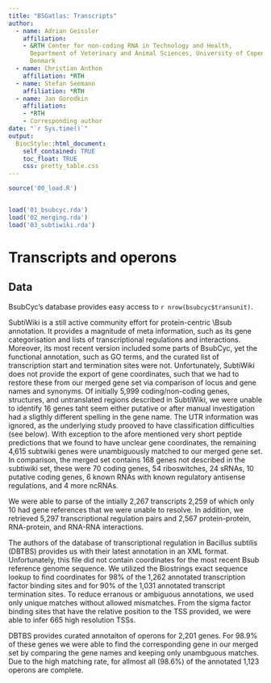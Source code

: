```yaml
--- 
title: "BSGatlas: Transcripts"
author:
  - name: Adrian Geissler
    affiliation:
    - &RTH Center for non-coding RNA in Technology and Health,
      Department of Veterinary and Animal Sciences, University of Copenhagen,
      Denmark
  - name: Christian Anthon
    affiliation: *RTH
  - name: Stefan Seemann
    affiliation: *RTH
  - name: Jan Gorodkin
    affiliation:
    - *RTH
    - Corresponding author
date: "`r Sys.time()`"
output:
  BiocStyle::html_document:
    self_contained: TRUE
    toc_float: TRUE
    css: pretty_table.css
---
```



```r
source('00_load.R')


load('01_bsubcyc.rda')
load('02_merging.rda')
load('03_subtiwiki.rda')
```


# Transcripts and operons

## Data 

BsubCyc's database provides easy access to
`r nrow(bsubcyc$transunit)`.

SubtiWiki is a still active community effort for protein-centric \\Bsub annotation.
It provides a
magnitude of meta information, such as its gene categorisation and lists of
transcriptional regulations and interactions.
Moreover, its most recent version included some parts of BsubCyc, yet
the functional annotation, such as GO terms,
and the curated list of transcription start and termination sites
were not.
Unfortunately, SubtiWiki does not provide the export of gene coordinates,
such that we had to restore these from our merged gene set via
comparison of locus and gene names and synonyms.
Of initially 5,999 coding/non-coding genes, structures, and
untranslated regions described in SubtiWiki, we were unable to
identify 16 genes taht seem either putative or after manual investigation
had a sligthly different spelling in the gene name.
The UTR information was ignored, as the underlying study prooved to have
classification difficulties (see below).
With exception to the afore mentioned very short peptide predictions that
we found to have unclear gene coordinates, the remaining 4,615 subtwiki genes
were unambiguously matched to our merged gene set.
In comparison, the merged set contains 168 genes not described in the subtiwiki set,
these were 70 coding genes, 54 riboswitches, 24 sRNAs, 10 putative coding
genes, 6 known RNAs with known regulatory antisense regulations, and
4 more ncRNAs.


We were able to parse of the intially 2,267 transcripts 2,259 of which only 10
had gene references that we were unable to resolve.
In addition, we retrieved
5,297 transcriptional regulation pairs and
2,567 protein-protein, RNA-protein, and RNA-RNA interactions.

The authors of the 
database of transcriptional regulation in Bacillus subtilis (DBTBS)
provides us with their latest annotation in an XML format.
Unfortunately, this file did not contain coordinates for the
most recent Bsub reference genome sequence.
We utilized the Biostrings exact sequence lookup to
find coordinates for 98% of the 1,262 annotated
transcription factor binding sites and 
for 90% of the 1,031 annotated transcript termination sites.
To reduce erranous or ambiguous annotations, we used only unique matches without
allowed mismatches.
From the sigma factor binding sites that have the relative position
to the TSS provided, we were able to infer 665 high resolution TSSs.

DBTBS provides curated annotaiton of operons for 2,201 genes.
For 98.9% of these genes we were able to find the corresponding gene
in our merged set by comparing the gene names and keeping only unambguous
matches.
Due to the high matching rate, for
allmost all (98.6%) of
the annotated 1,123 operons 
are complete.
